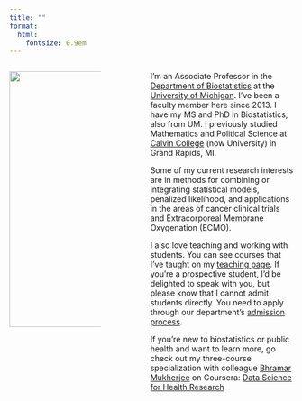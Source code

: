 ```yaml
---
title: ""
format: 
  html:
    fontsize: 0.9em
---
```


::::: columns
::: {.column width="35%"}
![](images/Phil%20Boonstra-2-lowres_small.jpeg){width="454"}
:::

::: {.column width="10%"}
:::

::: {.column width="55%"}
I'm an Associate Professor in the [Department of Biostatistics](https://sph.umich.edu/biostat/) at the [University of Michigan](https://umich.edu/). I've been a faculty member here since 2013. I have my MS and PhD in Biostatistics, also from UM. I previously studied Mathematics and Political Science at [Calvin College](https://calvin.edu/) (now University) in Grand Rapids, MI.

Some of my current research interests are in methods for combining or integrating statistical models, penalized likelihood, and applications in the areas of cancer clinical trials and Extracorporeal Membrane Oxygenation (ECMO).

I also love teaching and working with students. You can see courses that I've taught on my [teaching page](teaching.qmd). If you're a prospective student, I'd be delighted to speak with you, but please know that I cannot admit students directly. You need to apply through our department's [admission process](https://sph.umich.edu/biostat/biostatistics-prospective-students.html).

If you're new to biostatistics or public health and want to learn more, go check out my three-course specialization with colleague [Bhramar Mukherjee](https://ysph.yale.edu/profile/bhramar-mukherjee/) on Coursera: [Data Science for Health Research](https://www.coursera.org/specializations/data-science-for-health-research)
:::
:::::
